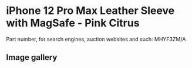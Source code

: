 
# iPhone 12 Pro Max Leather Sleeve with MagSafe - Pink Citrus

Part number, for search engines, auction websites and such: MHYF3ZM/A

## Image gallery

<div style={{ width: '100%', maxWidth: '768px' }}>
<GalleryComponent
    images={[
      {
        original: "/everysource/MHYF3.webp",
        thumbnail: "/everypreview/MHYF3.webp",
      },
      {
        original: "/everysource/MHYF3_AV1.webp",
        thumbnail: "/everypreview/MHYF3_AV1.webp",
      }
    ]}
  />
</div>
